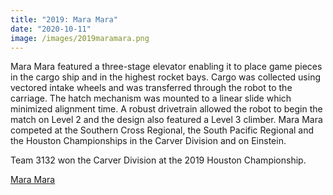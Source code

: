 ```yaml
---
title: "2019: Mara Mara"
date: "2020-10-11"
image: /images/2019maramara.png
---
```


Mara Mara featured a three-stage elevator enabling it to place game pieces in the cargo ship and in the highest rocket bays. Cargo was collected using vectored intake wheels and was transferred through the robot to the carriage. The hatch mechanism was mounted to a linear slide which minimized alignment time. A robust drivetrain allowed the robot to begin the match on Level 2 and the design also featured a Level 3 climber.
Mara Mara competed at the Southern Cross Regional, the South Pacific Regional and the Houston Championships in the Carver Division and on Einstein.

Team 3132 won the Carver Division at the 2019 Houston Championship.

[Mara Mara](https://www.youtube.com/watch?v=A2_YjsizhUk&t=186s)